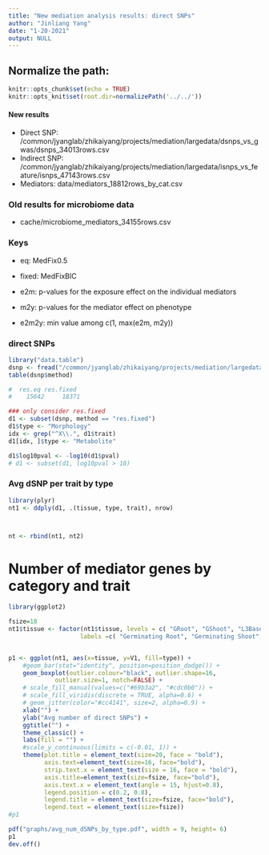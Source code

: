 ```yaml
---
title: "New mediation analysis results: direct SNPs"
author: "Jinliang Yang"
date: "1-20-2021"
output: NULL
---
```



## Normalize the path:

```r
knitr::opts_chunk$set(echo = TRUE) 
knitr::opts_knit$set(root.dir=normalizePath('../../')) 
```

#### New results

- Direct SNP: /common/jyanglab/zhikaiyang/projects/mediation/largedata/dsnps_vs_gwas/dsnps_34013rows.csv
- Indirect SNP: /common/jyanglab/zhikaiyang/projects/mediation/largedata/isnps_vs_feature/isnps_47143rows.csv
- Mediators: data/mediators_18812rows_by_cat.csv

### Old results for microbiome data

- cache/microbiome_mediators_34155rows.csv

### Keys

- eq: MedFix0.5
- fixed: MedFixBIC

- e2m: p-values for the exposure effect on the individual mediators
- m2y: p-values for the mediator effect on phenotype
- e2m2y: min value among c(1, max(e2m, m2y))

### direct SNPs

```r
library("data.table")
dsnp <- fread("/common/jyanglab/zhikaiyang/projects/mediation/largedata/dsnps_vs_gwas/dsnps_34013rows.csv", data.table=FALSE)
table(dsnp$method)

#  res.eq res.fixed
#    15642     18371

### only consider res.fixed
d1 <- subset(dsnp, method == "res.fixed")
d1$type <- "Morphology"
idx <- grep("^X\\.", d1$trait)
d1[idx, ]$type <- "Metabolite"

d1$log10pval <- -log10(d1$pval)
# d1 <- subset(d1, log10pval > 10)
```


### Avg dSNP per trait by type

```r
library(plyr)
nt1 <- ddply(d1, .(tissue, type, trait), nrow)



nt <- rbind(nt1, nt2)
```

# Number of mediator genes by category and trait

```r
library(ggplot2)

fsize=18
nt1$tissue <- factor(nt1$tissue, levels = c( "GRoot", "GShoot", "L3Base", "L3Tip", "LMAD", "LMAN","Kern"),
                    labels =c( "Germinating Root", "Germinating Shoot", "Leaf 3 base", "Leaf 3 tip", "Adult leaf during the day", "Adult leaf at night","Kernels after pollination"))


p1 <- ggplot(nt1, aes(x=tissue, y=V1, fill=type)) +
    #geom_bar(stat="identity", position=position_dodge()) +
    geom_boxplot(outlier.colour="black", outlier.shape=16, 
             outlier.size=1, notch=FALSE) +
    # scale_fill_manual(values=c("#69b3a2", "#cdc0b0")) +
    # scale_fill_viridis(discrete = TRUE, alpha=0.6) +
    # geom_jitter(color="#cc4141", size=2, alpha=0.9) +
    xlab("") +
    ylab("Avg number of direct SNPs") +
    ggtitle("") +
    theme_classic() +
    labs(fill = "") +
    #scale_y_continuous(limits = c(-0.01, 1)) +
    theme(plot.title = element_text(size=20, face = "bold"), 
          axis.text=element_text(size=16, face="bold"),
          strip.text.x = element_text(size = 16, face = "bold"),
          axis.title=element_text(size=fsize, face="bold"),
          axis.text.x = element_text(angle = 15, hjust=0.8),
          legend.position = c(0.2, 0.8), 
          legend.title = element_text(size=fsize, face="bold"),
          legend.text = element_text(size=fsize))
#p1

pdf("graphs/avg_num_dSNPs_by_type.pdf", width = 9, height= 6)
p1
dev.off()
```







